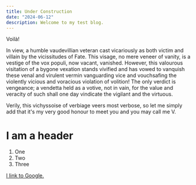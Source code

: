 ```yaml
---
title: Under Construction
date: "2024-06-12"
description: Welcome to my test blog.
---
```


Voilà!

In view, a humble vaudevillian veteran cast vicariously as both victim and
villain by the vicissitudes of Fate. This visage, no mere veneer of vanity, is a
vestige of the vox populi, now vacant, vanished. However, this valourous
visitation of a bygone vexation stands vivified and has vowed to vanquish these
venal and virulent vermin vanguarding vice and vouchsafing the violently vicious
and voracious violation of volition! The only verdict is vengeance; a vendetta
held as a votive, not in vain, for the value and veracity of such shall one day
vindicate the vigilant and the virtuous.

Verily, this vichyssoise of verbiage veers most verbose, so let me simply add
that it's my very good honour to meet you and you may call me V.

# I am a header

1. One
2. Two
3. Three

[I link to Google.](https://www.google.com)
